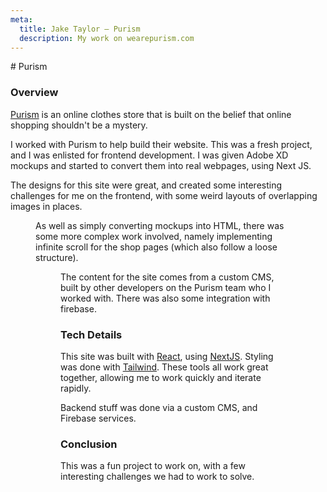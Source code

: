 ```yaml
---
meta:
  title: Jake Taylor — Purism
  description: My work on wearepurism.com
---
```




<div className="markdown">
# Purism

### Overview

[Purism](https://wearepurism.com/) is an online clothes store that is built on
the belief that online shopping shouldn't be a mystery.

I worked with Purism to help build their website. This was a fresh project, and
I was enlisted for frontend development. I was given Adobe XD mockups and
started to convert them into real webpages, using Next JS.

The designs for this site were great, and created some interesting challenges
for me on the frontend, with some weird layouts of overlapping images in places.

<Figure
  src={overlapImg}
  alt="Screenshot of purism home page."
  caption="An example of an overlapping image layout."
/>

As well as simply converting mockups into HTML, there was some more complex work
involved, namely implementing infinite scroll for the shop pages (which also
follow a loose structure).

<Figure
  src={shopImg}
  alt="Screenshot of purism shop page."
  caption="The infinite loading shop page."
/>

The content for the site comes from a custom CMS, built by other developers on
the Purism team who I worked with. There was also some integration with
firebase.

### Tech Details

This site was built with [React](https://reactjs.org), using
[NextJS](https://nextjs.org). Styling was done with
[Tailwind](https://tailwindcss.com). These tools all work great together,
allowing me to work quickly and iterate rapidly.

Backend stuff was done via a custom CMS, and Firebase services.

### Conclusion

This was a fun project to work on, with a few interesting challenges we had to
work to solve.

</div>
